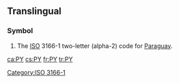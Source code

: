 {{also|py|.py|py-|py.}}
==Translingual==

===Symbol===
{{head|mul|symbol}}
# The [[ISO]] 3166-1 two-letter (alpha-2) code for [[Paraguay]].

[[Category:ISO 3166-1]]

[[ca:PY]]
[[cs:PY]]
[[fr:PY]]
[[tr:PY]]